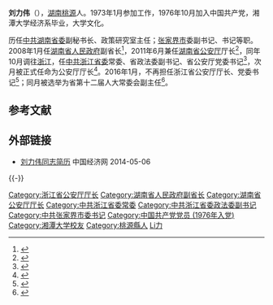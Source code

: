 '''刘力伟'''（{{bd|1955年|10月||catIdx=Liu劉}}），[[湖南|湖南]][[桃源縣|桃源]]人。1973年1月参加工作，1976年10月加入中国共产党，湘潭大学经济系毕业，大学文化。

历任[[中共湖南省委|中共湖南省委]]副秘书长、政策研究室主任；[[张家界市|张家界市]]委副书记、书记等职。2008年1月任[[湖南省人民政府|湖南省人民政府]]副省长<ref>{{Cite web |url=http://news.sina.com.cn/c/2009-09-14/160318647547.shtml |title=存档副本 |accessdate=2012-02-14 |archive-date=2019-05-14 |archive-url=https://web.archive.org/web/20190514010405/http://news.sina.com.cn/c/2009-09-14/160318647547.shtml |dead-url=no }}</ref>，2011年6月兼任[[湖南省公安厅|湖南省公安厅]]厅长<ref>{{Cite web |url=http://news.ifeng.com/mainland/detail_2011_07/30/8052752_0.shtml |title=存档副本 |accessdate=2012-02-14 |archive-date=2019-05-13 |archive-url=https://web.archive.org/web/20190513122645/http://news.ifeng.com/mainland/detail_2011_07/30/8052752_0.shtml |dead-url=no }}</ref>，同年10月调往[[浙江|浙江]]，任[[中共浙江省委|中共浙江省委]]常委、省政法委副书记、省公安厅党委书记<ref>{{cite web |url=http://www.hn.xinhuanet.com/newscenter/2011-11/04/content_24049337.htm |title=存档副本 |accessdate=2012-02-14 |deadurl=yes |archiveurl=https://web.archive.org/web/20111211021930/http://www.hn.xinhuanet.com/newscenter/2011-11/04/content_24049337.htm |archivedate=2011-12-11 }}</ref>，次月被正式任命为公安厅厅长<ref>{{Cite web |url=http://www.chinadaily.com.cn/hqcj/zxqxb/2011-11-26/content_4489712.html |title=存档副本 |access-date=2012-02-14 |archive-url=https://web.archive.org/web/20120615223427/http://www.chinadaily.com.cn/hqcj/zxqxb/2011-11-26/content_4489712.html |archive-date=2012-06-15 |dead-url=yes }}</ref>。2016年1月，不再担任浙江省公安厅厅长、党委书记<ref>{{Cite web |url=http://district.ce.cn/newarea/sddy/201601/18/t20160118_8350657.shtml |title=存档副本 |accessdate=2016-01-20 |archive-date=2019-05-13 |archive-url=https://web.archive.org/web/20190513040007/http://district.ce.cn/newarea/sddy/201601/18/t20160118_8350657.shtml |dead-url=no }}</ref>；同月被选举为省第十二届人大常委会副主任<ref>{{cite web|title=浙江省委副书记任省人大常委会副主任 将满60岁|url=http://news.163.com/16/0128/16/BEE8N6TP00014AED.html|publisher=网易|accessdate=2016-01-28|archive-url=https://web.archive.org/web/20180214202725/http://news.163.com/16/0128/16/BEE8N6TP00014AED.html|archive-date=2018-02-14|dead-url=yes}}</ref>。

==参考文献==
{{Reflist|3}}
==外部链接==
*[http://district.ce.cn/newarea/sddy/201206/11/t20120611_23396438_8.shtml 刘力伟同志简历] {{Wayback|url=http://district.ce.cn/newarea/sddy/201206/11/t20120611_23396438_8.shtml |date=20190514023930 }} 中国经济网 2014-05-06
{{-}}
{{start box}}
{{s-gov|prc}}
{{s-before|[[孙建国_(1955年)|孙建国]]}}
{{s-title|[[浙江省公安厅|浙江省公安厅]]厅长|2011年11月—2016年1月}}
{{s-after|[[徐加爱|徐加爱]]}}
{{s-before|[[李江_(1950年)|李　江]]}}
{{s-title|[[湖南省公安厅|湖南省公安厅]]厅长|2011年6月—2011年11月}}
{{s-after|[[孙建国_(1955年)|孙建国]]}}
{{s-ppo|cpc}}
{{s-before|[[肖征龙|肖征龙]]}}
{{s-title|[[中国共产党张家界市委员会|中国共产党张家界市委员会]]书记|1998年2月—2007年4月}}
{{s-after|[[胡伯俊|胡伯俊]]}}
{{s-before|？}}
{{s-title|[[中国共产党湖南省委员会|中国共产党湖南省委员会]]政策研究室主任|1995年8月—1997年11月}}
{{s-after|[[袁建尧|袁建尧]]}}
{{end box}}

{{DEFAULTSORT:Liu劉}}
[[Category:浙江省公安厅厅长|Category:浙江省公安厅厅长]]
[[Category:湖南省人民政府副省长|Category:湖南省人民政府副省长]]
[[Category:湖南省公安厅厅长|Category:湖南省公安厅厅长]]
[[Category:中共浙江省委常委|Category:中共浙江省委常委]]
[[Category:中共浙江省委政法委副书记|Category:中共浙江省委政法委副书记]]
[[Category:中共张家界市委书记|Category:中共张家界市委书记]]
[[Category:中国共产党党员_(1976年入党)|Category:中国共产党党员 (1976年入党)]]
[[Category:湘潭大学校友|Category:湘潭大学校友]]
[[Category:桃源縣人|Category:桃源縣人]]
[[Category:刘姓|Li力]]
